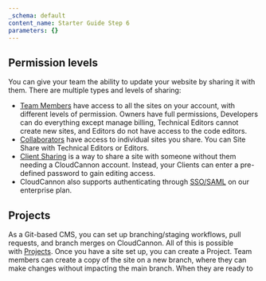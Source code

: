 ```yaml
---
_schema: default
content_name: Starter Guide Step 6
parameters: {}
---
```

## Permission levels

You can give your team the ability to update your website by sharing it with them. There are multiple types and levels of sharing:

* <a target="_blank" rel="noopener" href="https://cloudcannon.com/documentation/articles/managing-your-team-members/">Team Members</a>&nbsp;have access to all the sites on your account, with different levels of permission. Owners have full permissions, Developers can do everything except manage billing, Technical Editors cannot create new sites, and Editors do not have access to the code editors.
* <a target="_blank" rel="noopener" href="https://cloudcannon.com/documentation/articles/sharing-on-a-per-site-basis/">Collaborators</a>&nbsp;have access to individual sites you share. You can Site Share with Technical Editors or Editors.
* <a target="_blank" rel="noopener" href="https://cloudcannon.com/documentation/articles/giving-clients-access-to-update-a-site/">Client Sharing</a>&nbsp;is a way to share a site with someone without them needing a CloudCannon account. Instead, your Clients can enter a pre-defined password to gain editing access.
* CloudCannon also supports authenticating through&nbsp;<a target="_blank" rel="noopener" href="https://cloudcannon.com/documentation/articles/using-sso-to-create-team-accounts/">SSO/SAML</a>&nbsp;on our enterprise plan.

## Projects

As a Git-based CMS, you can set up branching/staging workflows, pull requests, and branch merges on CloudCannon. All of this is possible with&nbsp;<a target="_blank" rel="noopener" href="https://cloudcannon.com/documentation/articles/enabling-editor-branching-with-projects/">Projects</a>. Once you have a site set up, you can create a Project. Team members can create a copy of the site on a new branch, where they can make changes without impacting the main branch. When they are ready to